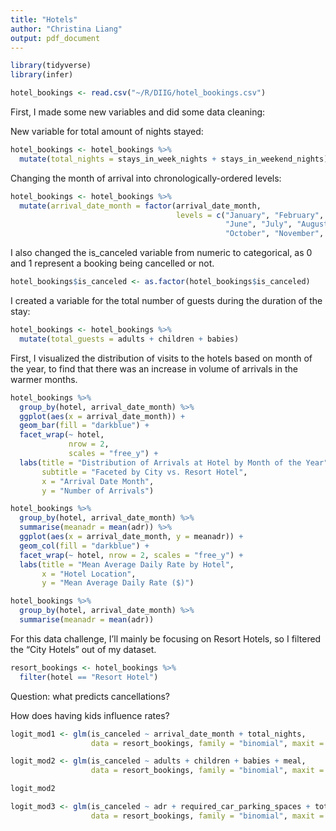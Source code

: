```yaml
---
title: "Hotels"
author: "Christina Liang"
output: pdf_document
---
```

```r
library(tidyverse)
library(infer)
```

```r
hotel_bookings <- read.csv("~/R/DIIG/hotel_bookings.csv")
```

First, I made some new variables and did some data cleaning:

New variable for total amount of nights stayed:
```r
hotel_bookings <- hotel_bookings %>%
  mutate(total_nights = stays_in_week_nights + stays_in_weekend_nights)
```

Changing the month of arrival into chronologically-ordered levels:
```r
hotel_bookings <- hotel_bookings %>%
  mutate(arrival_date_month = factor(arrival_date_month, 
                                     levels = c("January", "February", "March", "April", "May",
                                                "June", "July", "August", "September",
                                                "October", "November", "December")))
```

I also changed the is_canceled variable from numeric to categorical, as 0 and 1 represent a booking being cancelled or not.
```r
hotel_bookings$is_canceled <- as.factor(hotel_bookings$is_canceled)
```

I created a variable for the total number of guests during the duration of the stay:
```r
hotel_bookings <- hotel_bookings %>%
  mutate(total_guests = adults + children + babies)
```



First, I visualized the distribution of visits to the hotels based on month of the year, to find that there was an increase in volume of arrivals in the warmer months.

```r
hotel_bookings %>%
  group_by(hotel, arrival_date_month) %>%
  ggplot(aes(x = arrival_date_month)) +
  geom_bar(fill = "darkblue") +
  facet_wrap(~ hotel, 
             nrow = 2, 
             scales = "free_y") +
  labs(title = "Distribution of Arrivals at Hotel by Month of the Year",
       subtitle = "Faceted by City vs. Resort Hotel",
       x = "Arrival Date Month",
       y = "Number of Arrivals")
```

```r
hotel_bookings %>%
  group_by(hotel, arrival_date_month) %>%
  summarise(meanadr = mean(adr)) %>%
  ggplot(aes(x = arrival_date_month, y = meanadr)) +
  geom_col(fill = "darkblue") +
  facet_wrap(~ hotel, nrow = 2, scales = "free_y") +
  labs(title = "Mean Average Daily Rate by Hotel",
       x = "Hotel Location",
       y = "Mean Average Daily Rate ($)")
```
```r
hotel_bookings %>%
  group_by(hotel, arrival_date_month) %>%
  summarise(meanadr = mean(adr))
```


For this data challenge, I'll mainly be focusing on Resort Hotels, so I filtered the "City Hotels" out of my dataset.
```r
resort_bookings <- hotel_bookings %>%
  filter(hotel == "Resort Hotel")
```

Question: what predicts cancellations?



How does having kids influence rates?



```r
logit_mod1 <- glm(is_canceled ~ arrival_date_month + total_nights,
                  data = resort_bookings, family = "binomial", maxit = 100)
```

```r
logit_mod2 <- glm(is_canceled ~ adults + children + babies + meal,
                  data = resort_bookings, family = "binomial", maxit = 100)

logit_mod2
```

```r
logit_mod3 <- glm(is_canceled ~ adr + required_car_parking_spaces + total_of_special_requests,
                  data = resort_bookings, family = "binomial", maxit = 100)
```


